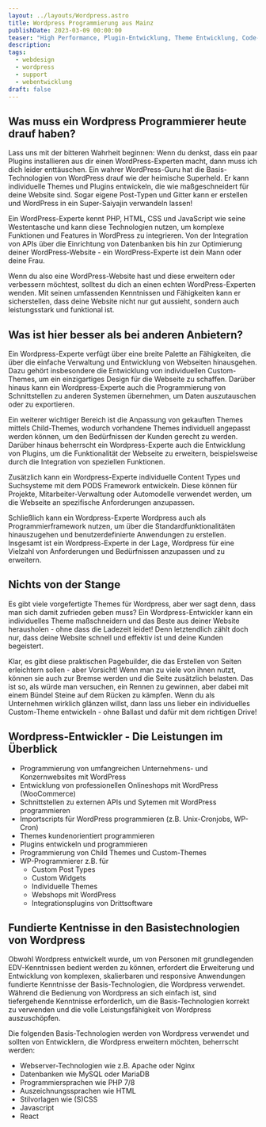 ```yaml
---
layout: ../layouts/Wordpress.astro
title: Wordpress Programmierung aus Mainz
publishDate: 2023-03-09 00:00:00
teaser: "High Performance, Plugin-Entwicklung, Theme Entwicklung, Code- Erweiterungen, Custom Post Types, User Management, AJAX, REST, Gutenberg. Also alles was Dein Herz begehrt und noch mehr. "
description:
tags:
  - webdesign
  - wordpress
  - support
  - webentwicklung
draft: false
---
```


## Was muss ein Wordpress Programmierer heute drauf haben?
Lass uns mit der bitteren Wahrheit beginnen: Wenn du denkst, dass ein paar Plugins installieren aus dir einen WordPress-Experten macht, dann muss ich dich leider enttäuschen. Ein wahrer WordPress-Guru hat die Basis-Technologien von WordPress drauf wie der heimische Superheld. Er kann individuelle Themes und Plugins entwickeln, die wie maßgeschneidert für deine Website sind. Sogar eigene Post-Typen und Gitter kann er erstellen und WordPress in ein Super-Saiyajin verwandeln lassen!

Ein WordPress-Experte kennt PHP, HTML, CSS und JavaScript wie seine Westentasche und kann diese Technologien nutzen, um komplexe Funktionen und Features in WordPress zu integrieren. Von der Integration von APIs über die Einrichtung von Datenbanken bis hin zur Optimierung deiner WordPress-Website - ein WordPress-Experte ist dein Mann oder deine Frau.

Wenn du also eine WordPress-Website hast und diese erweitern oder verbessern möchtest, solltest du dich an einen echten WordPress-Experten wenden. Mit seinen umfassenden Kenntnissen und Fähigkeiten kann er sicherstellen, dass deine Website nicht nur gut aussieht, sondern auch leistungsstark und funktional ist.


<ImageWD />
<CTA classes="mb-5 p-3 text-center" />


## Was ist hier besser als bei anderen Anbietern?
Ein Wordpress-Experte verfügt über eine breite Palette an Fähigkeiten, die über die einfache Verwaltung und Entwicklung von Webseiten hinausgehen. Dazu gehört insbesondere die Entwicklung von individuellen Custom-Themes, um ein einzigartiges Design für die Webseite zu schaffen. Darüber hinaus kann ein Wordpress-Experte auch die Programmierung von Schnittstellen zu anderen Systemen übernehmen, um Daten auszutauschen oder zu exportieren.

Ein weiterer wichtiger Bereich ist die Anpassung von gekauften Themes mittels Child-Themes, wodurch vorhandene Themes individuell angepasst werden können, um den Bedürfnissen der Kunden gerecht zu werden. Darüber hinaus beherrscht ein Wordpress-Experte auch die Entwicklung von Plugins, um die Funktionalität der Webseite zu erweitern, beispielsweise durch die Integration von speziellen Funktionen.

Zusätzlich kann ein Wordpress-Experte individuelle Content Types und Suchsysteme mit dem PODS Framework entwickeln. Diese können für Projekte, Mitarbeiter-Verwaltung oder Automodelle verwendet werden, um die Webseite an spezifische Anforderungen anzupassen.

Schließlich kann ein Wordpress-Experte Wordpress auch als Programmierframework nutzen, um über die Standardfunktionalitäten hinauszugehen und benutzerdefinierte Anwendungen zu erstellen. Insgesamt ist ein Wordpress-Experte in der Lage, Wordpress für eine Vielzahl von Anforderungen und Bedürfnissen anzupassen und zu erweitern.

<ImageWD />
<CTA classes="mb-5 p-3 text-center" />


## Nichts von der Stange
Es gibt viele vorgefertigte Themes für Wordpress, aber wer sagt denn, dass man sich damit zufrieden geben muss? Ein Wordpress-Entwickler kann ein individuelles Theme maßschneidern und das Beste aus deiner Website herausholen - ohne dass die Ladezeit leidet! Denn letztendlich zählt doch nur, dass deine Website schnell und effektiv ist und deine Kunden begeistert.

Klar, es gibt diese praktischen Pagebuilder, die das Erstellen von Seiten erleichtern sollen - aber Vorsicht! Wenn man zu viele von ihnen nutzt, können sie auch zur Bremse werden und die Seite zusätzlich belasten. Das ist so, als würde man versuchen, ein Rennen zu gewinnen, aber dabei mit einem Bündel Steine auf dem Rücken zu kämpfen. Wenn du als Unternehmen wirklich glänzen willst, dann lass uns lieber ein individuelles Custom-Theme entwickeln - ohne Ballast und dafür mit dem richtigen Drive!

<ImageWD />
<CTA classes="mb-5 p-3 text-center" />


## Wordpress-Entwickler - Die Leistungen im Überblick
* Programmierung von umfangreichen Unternehmens- und Konzernwebsites mit WordPress
* Entwicklung von professionellen Onlineshops mit WordPress (WooCommerce)
* Schnittstellen zu externen APIs und Sytemen mit WordPress programmieren
* Importscripts für WordPress programmieren (z.B. Unix-Cronjobs, WP-Cron)
* Themes kundenorientiert programmieren
* Plugins entwickeln und programmieren
* Programmierung von Child Themes und Custom-Themes
* WP-Programmierer z.B. für
  * Custom Post Types
  * Custom Widgets
  * Individuelle Themes
  * Webshops mit WordPress
  * Integrationsplugins von Drittsoftware

<ImageWD />
<CTA classes="mb-5 p-3 text-center" />


## Fundierte Kentnisse in den Basistechnologien von Wordpress
Obwohl Wordpress entwickelt wurde, um von Personen mit grundlegenden EDV-Kenntnissen bedient werden zu können, erfordert die Erweiterung und Entwicklung von komplexen, skalierbaren und responsive Anwendungen fundierte Kenntnisse der Basis-Technologien, die Wordpress verwendet. Während die Bedienung von Wordpress an sich einfach ist, sind tiefergehende Kenntnisse erforderlich, um die Basis-Technologien korrekt zu verwenden und die volle Leistungsfähigkeit von Wordpress auszuschöpfen.

Die folgenden Basis-Technologien werden von Wordpress verwendet und sollten von Entwicklern, die Wordpress erweitern möchten, beherrscht werden:

* Webserver-Technologien wie z.B. Apache oder Nginx
* Datenbanken wie MySQL oder MariaDB
* Programmiersprachen wie PHP 7/8
* Auszeichnungssprachen wie HTML
* Stilvorlagen wie (S)CSS
* Javascript
* React
